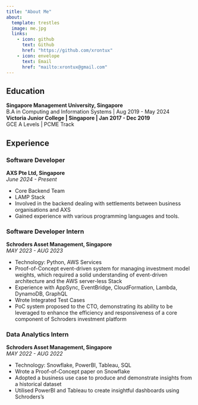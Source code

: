 ```yaml
---
title: "About Me"
about:
  template: trestles
  image: me.jpg
  links:
    - icon: github
      text: Github 
      href: "https://github.com/xrontux"
    - icon: envelope
      text: Email 
      href: "mailto:xrontux@gmail.com"
---
```

## Education 

<strong>Singapore Management University, Singapore </strong>
<br>
B.A in Computing and Information Systems | Aug 2019 - May 2024
<br>
<strong>Victoria Junior College | Singapore | Jan 2017 - Dec 2019</strong>
<br>
GCE A Levels | PCME Track 


## Experience

### Software Developer 
**AXS Pte Ltd, Singapore**  
*June 2024 - Present*
<div style="text-align:left;">

- Core Backend Team 
- LAMP Stack
- Involved in the backend dealing with settlements between business organisations and AXS 
- Gained experience with various programming languages and tools.

</div>

### Software Developer Intern
**Schroders Asset Management, Singapore**  
*MAY 2023 - AUG 2023*

<div style="text-align:left;">

- Technology: Python, AWS Services
- Proof-of-Concept event-driven system for managing investment model weights,
which required a solid understanding of event-driven architecture and the AWS
server-less Stack
- Experience with AppSync, EventBridge, CloudFormation, Lambda, DynamoDB,
GraphQL
- Wrote Integrated Test Cases
- PoC system proposed to the CTO, demonstrating its ability to be leveraged to
enhance the efficiency and responsiveness of a core component of Schroders
investment platform

</div>

### Data Analytics Intern
**Schroders Asset Management, Singapore**  
*MAY 2022 - AUG 2022*
<div style="text-align:left;">

- Technology: Snowflake, PowerBI, Tableau, SQL
- Wrote a Proof-of-Concept paper on Snowflake
- Adopted a business use case to produce and demonstrate insights from a historical dataset
- Utilised PowerBI and Tableau to create insightful dashboards using Schroders’s

</div>
